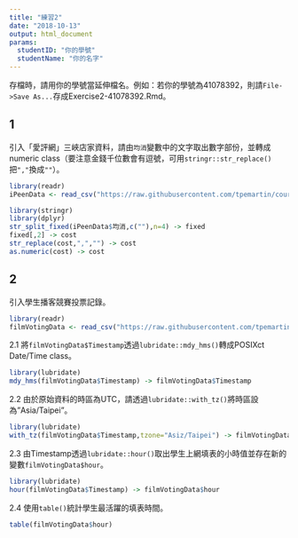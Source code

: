 ```yaml
---
title: "練習2"
date: "2018-10-13"
output: html_document
params:
  studentID: "你的學號"
  studentName: "你的名字"
---
```

存檔時，請用你的學號當延伸檔名。例如：若你的學號為41078392，則請`File->Save As...`存成Exercise2-41078392.Rmd。

## 1
引入「愛評網」三峽店家資料，請由`均消`變數中的文字取出數字部份，並轉成numeric class（要注意金錢千位數會有逗號，可用`stringr::str_replace()`把`","`換成`""`）。

```r
library(readr)
iPeenData <- read_csv("https://raw.githubusercontent.com/tpemartin/course-107-1-programming-for-data-science/master/data/iPeenData.csv")
```

```r
library(stringr)
library(dplyr)
str_split_fixed(iPeenData$均消,c(""),n=4) -> fixed
fixed[,2] -> cost
str_replace(cost,",","") -> cost
as.numeric(cost) -> cost

```

## 2 
引入學生播客競賽投票記錄。

```r
library(readr)
filmVotingData <- read_csv("https://raw.githubusercontent.com/tpemartin/course-107-1-programming-for-data-science/master/data/%E7%AC%AC%E4%B8%89%E5%B1%86%E7%B6%93%E6%BF%9F%E6%92%AD%E5%AE%A2%E7%AB%B6%E8%B3%BD%E5%8F%83%E8%B3%BD%E4%BD%9C%E5%93%81%E6%8A%95%E7%A5%A8%E7%B5%90%E6%9E%9C%E6%A8%A3%E6%9C%AC%20-%20Sheet1.csv")
```

2.1 將`filmVotingData$Timestamp`透過`lubridate::mdy_hms()`轉成POSIXct Date/Time class。

```r
library(lubridate)
mdy_hms(filmVotingData$Timestamp) -> filmVotingData$Timestamp
```

2.2 由於原始資料的時區為UTC，請透過`lubridate::with_tz()`將時區設為"Asia/Taipei"。

```r
library(lubridate)
with_tz(filmVotingData$Timestamp,tzone="Asiz/Taipei") -> filmVotingData$Timestamp
```

2.3 由Timestamp透過`lubridate::hour()`取出學生上網填表的小時值並存在新的變數`filmVotingData$hour`。  

```r
library(lubridate)
hour(filmVotingData$Timestamp) -> filmVotingData$hour

```

2.4 使用`table()`統計學生最活躍的填表時間。

```r
table(filmVotingData$hour)
```

